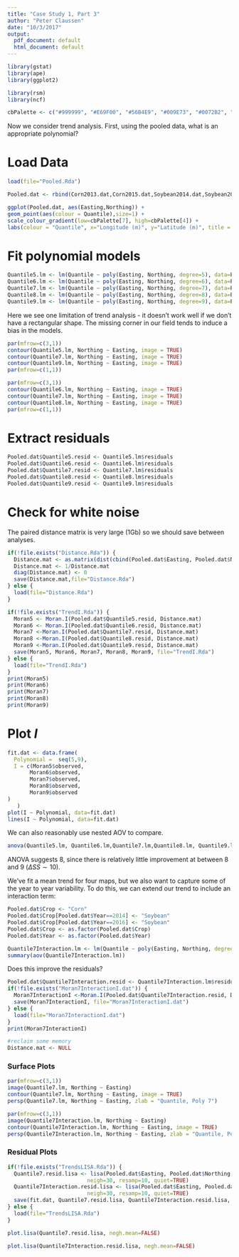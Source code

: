 ```yaml
---
title: "Case Study 1, Part 3"
author: "Peter Claussen"
date: "10/3/2017"
output:
  pdf_document: default
  html_document: default
---
```


```r
library(gstat)
library(ape)
library(ggplot2)

library(rsm)
library(ncf)

cbPalette <- c("#999999", "#E69F00", "#56B4E9", "#009E73", "#0072B2", "#D55E00", "#F0E442","#CC79A7","#000000","#734f80", "#2b5a74", "#004f39", "#787221", "#003959", "#6aaf00", "#663cd3")
```

Now we consider trend analysis. First, using the pooled data, what is an appropriate polynomial?

# Load Data
```r
load(file="Pooled.Rda")
```

```r
Pooled.dat <- rbind(Corn2013.dat,Corn2015.dat,Soybean2014.dat,Soybean2016.dat)
```

```r
ggplot(Pooled.dat, aes(Easting,Northing)) + 
geom_point(aes(colour = Quantile),size=1) + 
scale_colour_gradient(low=cbPalette[7], high=cbPalette[4]) +
labs(colour = "Quantile", x="Longitude (m)", y="Latitude (m)", title = "Pooled Quantile Maps")
```

# Fit polynomial models

```r
Quantile5.lm <- lm(Quantile ~ poly(Easting, Northing, degree=5), data=Pooled.dat)
Quantile6.lm <- lm(Quantile ~ poly(Easting, Northing, degree=6), data=Pooled.dat)
Quantile7.lm <- lm(Quantile ~ poly(Easting, Northing, degree=7), data=Pooled.dat)
Quantile8.lm <- lm(Quantile ~ poly(Easting, Northing, degree=8), data=Pooled.dat)
Quantile9.lm <- lm(Quantile ~ poly(Easting, Northing, degree=9), data=Pooled.dat)
```

Here we see one limitation of trend analysis - it doesn't work well if we don't have a rectangular shape. The missing corner in our field tends to induce a bias in the models.

```r
par(mfrow=c(3,1))
contour(Quantile5.lm, Northing ~ Easting, image = TRUE)
contour(Quantile7.lm, Northing ~ Easting, image = TRUE)
contour(Quantile9.lm, Northing ~ Easting, image = TRUE)
par(mfrow=c(1,1))
```

```r
par(mfrow=c(3,1))
contour(Quantile6.lm, Northing ~ Easting, image = TRUE)
contour(Quantile7.lm, Northing ~ Easting, image = TRUE)
contour(Quantile8.lm, Northing ~ Easting, image = TRUE)
par(mfrow=c(1,1))
```

# Extract residuals

```r
Pooled.dat$Quantile5.resid <- Quantile5.lm$residuals
Pooled.dat$Quantile6.resid <- Quantile6.lm$residuals
Pooled.dat$Quantile7.resid <- Quantile7.lm$residuals
Pooled.dat$Quantile8.resid <- Quantile8.lm$residuals
Pooled.dat$Quantile9.resid <- Quantile9.lm$residuals
```

# Check for white noise

The paired distance matrix is very large (1Gb) so we should save between analyses.
```r
if(!file.exists("Distance.Rda")) {
  Distance.mat <- as.matrix(dist(cbind(Pooled.dat$Easting, Pooled.dat$Northing)))
  Distance.mat <- 1/Distance.mat
  diag(Distance.mat) <- 0
  save(Distance.mat,file="Distance.Rda")
} else {
  load(file="Distance.Rda")
}

```

```r
if(!file.exists("TrendI.Rda")) {
  Moran5 <- Moran.I(Pooled.dat$Quantile5.resid, Distance.mat)
  Moran6 <- Moran.I(Pooled.dat$Quantile6.resid, Distance.mat)
  Moran7 <-Moran.I(Pooled.dat$Quantile7.resid, Distance.mat)
  Moran8 <-Moran.I(Pooled.dat$Quantile8.resid, Distance.mat)
  Moran9 <-Moran.I(Pooled.dat$Quantile9.resid, Distance.mat)
  save(Moran5, Moran6, Moran7, Moran8, Moran9, file="TrendI.Rda")
} else {
  load(file="TrendI.Rda")
}
print(Moran5)
print(Moran6)
print(Moran7)
print(Moran8)
print(Moran9)
```

# Plot $I$

```r
fit.dat <- data.frame(
  Polynomial =  seq(5,9),
  I = c(Moran5$observed,
       Moran6$observed,
       Moran7$observed,
       Moran8$observed,
       Moran9$observed
)
   )
plot(I ~ Polynomial, data=fit.dat)
lines(I ~ Polynomial, data=fit.dat)

```

We can also reasonably use nested AOV to compare. 

```r
anova(Quantile5.lm, Quantile6.lm,Quantile7.lm,Quantile8.lm, Quantile9.lm)
```

ANOVA suggests 8, since there is relatively little improvement at between 8 and 9 ($\Delta SS \sim 10$).

We've fit a mean trend for four maps, but we also want to capture some of the year to year variability. To do this, we can extend our trend to include an interaction term:
```r
Pooled.dat$Crop <- "Corn"
Pooled.dat$Crop[Pooled.dat$Year==2014] <- "Soybean"
Pooled.dat$Crop[Pooled.dat$Year==2016] <- "Soybean"
Pooled.dat$Crop <- as.factor(Pooled.dat$Crop)
Pooled.dat$Year <- as.factor(Pooled.dat$Year)
```

```r
Quantile7Interaction.lm <- lm(Quantile ~ poly(Easting, Northing, degree=7) + Crop:poly(Easting, Northing, degree=7)+ Crop:Year:poly(Easting, Northing, degree=7), data=Pooled.dat)
summary(aov(Quantile7Interaction.lm))
```

Does this improve the residuals?
```r
Pooled.dat$Quantile7Interaction.resid <- Quantile7Interaction.lm$residuals
if(!file.exists("Moran7InteractionI.dat")) {
  Moran7InteractionI <-Moran.I(Pooled.dat$Quantile7Interaction.resid, Distance.mat)
  save(Moran7InteractionI, file="Moran7InteractionI.dat")
} else {
  load(file="Moran7InteractionI.dat")
}
print(Moran7InteractionI)
```

```r
#reclaim some memory
Distance.mat <- NULL
```


### Surface Plots

```r
par(mfrow=c(3,1))
image(Quantile7.lm, Northing ~ Easting)
contour(Quantile7.lm, Northing ~ Easting, image = TRUE)
persp(Quantile7.lm, Northing ~ Easting, zlab = "Quantile, Poly 7")
```

```r
par(mfrow=c(3,1))
image(Quantile7Interaction.lm, Northing ~ Easting)
contour(Quantile7Interaction.lm, Northing ~ Easting, image = TRUE)
persp(Quantile7Interaction.lm, Northing ~ Easting, zlab = "Quantile, Poly 7 Interaction")
```



### Residual Plots

```r
if(!file.exists("TrendsLISA.Rda")) {
  Quantile7.resid.lisa <- lisa(Pooled.dat$Easting, Pooled.dat$Northing, Pooled.dat$Quantile7.resid, 
                         neigh=30, resamp=10, quiet=TRUE)
  Quantile7Interaction.resid.lisa <- lisa(Pooled.dat$Easting, Pooled.dat$Northing, Pooled.dat$Quantile7Interaction.resid, 
                         neigh=30, resamp=10, quiet=TRUE)
  save(fit.dat, Quantile7.resid.lisa, Quantile7Interaction.resid.lisa, file="TrendsLISA.Rda")
} else {
  load(file="TrendsLISA.Rda")
}
```

```r
plot.lisa(Quantile7.resid.lisa, negh.mean=FALSE)
```

```r
plot.lisa(Quantile7Interaction.resid.lisa, negh.mean=FALSE)
```

